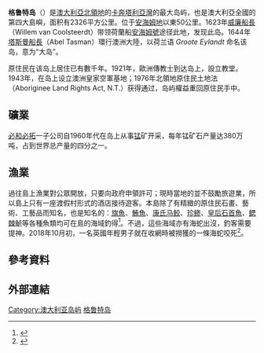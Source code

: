 {{Infobox Islands
| name             = 格鲁特岛<br />Groote Eylandt
| image name       = groote eylandt.jpg
| image caption    = 从空中拍摄的格鲁特岛，1989年11月
| image size       = 
| locator map      = {{Location map|Australia|lat=-13.95|long=136.53}}
| map_custom       = yes
| native name      = 
| native name link = 
| nickname         = 
| location         = [[卡奔塔利亚湾|卡奔塔利亚湾]]
| coordinates={{coord|13|58|S|136|35|E|region:AU-NT_type:isle}}
| archipelago      = 
| total islands    = 
| major islands    = 
| area             = 2326.1平方公里
| length           = {{convert|50|km|mi}}
| width            = {{convert|60|km|mi}}
| highest mount    = Central Hill
| elevation        = 219 m
| country          = Australia
| country admin divisions title     = [[澳大利亚行政区划|领地]]
| country admin divisions           = {{flag|Northern Territory}}
| country admin divisions title 1   = [[Shire|Shire]]
| country admin divisions 1         = [[East_Arnhem_Shire|East Arnhem Shire]]/<br />[[未编入领地|未编入领地]] [[Alyangula|Alyangula]]
| country admin divisions title 2   = [[Ward_(country_subdivision)|Ward]]
| country admin divisions 2         = [[Anindilyakwa_Ward|Anindilyakwa Ward]]/<br />[[未编入领地|未编入领地]] [[Alyangula|Alyangula]]
| country largest city              = [[Angurugu|Angurugu]]
| country largest city population   = 1269
| population       = 2,811<ref>{{Cite web|url=http://stat.abs.gov.au/itt/r.jsp?RegionSummary&region=702041062&dataset=ABS_REGIONAL_ASGS2016&geoconcept=ASGS_2016&measure=MEASURE&datasetASGS=ABS_REGIONAL_ASGS2016&datasetLGA=ABS_REGIONAL_LGA2016&regionLGA=LGA_2016&regionASGS=ASGS_2016|title=Anindilyakwa (SA2) (702041062)|website=stat.abs.gov.au|publisher=Australian Bureau of Statistics|language=en|access-date=2017-10-29|archive-date=2017-12-31|archive-url=https://web.archive.org/web/20171231212059/http://stat.abs.gov.au/itt/r.jsp?RegionSummary&region=702041062&dataset=ABS_REGIONAL_ASGS2016&geoconcept=ASGS_2016&measure=MEASURE&datasetASGS=ABS_REGIONAL_ASGS2016&datasetLGA=ABS_REGIONAL_LGA2016&regionLGA=LGA_2016&regionASGS=ASGS_2016|dead-url=no}}</ref>
| population as of = 2016 census
| density km2      = 1.21
| ethnic groups    = [[Anindilyakwa|Anindilyakwa]]
| additional info  =
}}

'''格鲁特岛'''（{{lang-nl|Groote Eylandt}}）是[[澳大利亞|澳大利亞]][[北領地|北領地]]的[[卡奔塔利亞灣|卡奔塔利亞灣]]的最大岛屿，也是澳大利亞全國的第四大島嶼，面积有2326平方公里。位于[[安海姆地|安海姆地]]以東50公里。1623年[[威廉船長|威廉船長]]（Willem van Coolsteerdt）带领荷蘭船[[安海姆號|安海姆號]]途径此地，发现此岛。1644年[[塔斯曼船長|塔斯曼船長]]（Abel Tasman）環行澳洲大陸，以荷兰语 ''Groote Eylandt'' 命名该岛，意为“大岛”。

原住民在该岛上居住已有數千年。1921年，歐洲傳教士到达岛上，設立教堂。1943年，在岛上设立澳洲皇家空軍基地；1976年北領地原住民土地法（Aboriginee Land Rights Act, N.T.）获得通过，岛屿權益重回原住民手中。

==礦業==
[[必和必拓|必和必拓]]一子公司自1960年代在岛上从事[[锰|锰]]矿开采，每年锰矿石产量达380万吨，占到世界总产量的四分之一。

==漁業==
過往島上漁業對公眾開放，只要向政府申領許可；現時當地的{{tsl|en|Aboriginal Land Council|原住民土地議會}}並不鼓勵旅遊業，所以島上只有一座渡假村形式的酒店接待遊客。本島除了有精緻的原住民石畫、藝術、工藝品而知名，也是知名的{{link-en|釣魚運動場所|sport-fishing}}：[[旗魚|旗魚]]、[[鮪魚|鮪魚]]、[[康氏马鲛|康氏马鲛]]、[[珍鲹|珍鲹]]、[[皇后石首魚|皇后石首魚]]、[[鳃棘鲈|鳃棘鲈]]等各種魚類均可在島的海域釣得<ref>{{Cite web|title = Groote Eylandt Fish|url = http://www.grootefishing.com.au/our-fish/|website = www.grootefishing.com.au|access-date = 2016-03-24|archive-date = 2016-03-12|archive-url = https://web.archive.org/web/20160312163542/http://www.grootefishing.com.au/our-fish/|dead-url = no}}</ref>。不過，這些海域亦有海蛇出沒，釣客需要提神。2018年10月初，一名英國年輕男子就在收網時被撈獲的一條海蛇咬死<ref>{{cite news |url=https://www.theguardian.com/australia-news/2018/oct/05/british-man-dies-after-bite-from-sea-snake-off-australias-north-coast |title=British man dies after bite from sea snake off Australia's north coast |date=2018-10-05 |language=en |accessdate=2018-10-14 |archive-date=2018-10-14 |archive-url=https://web.archive.org/web/20181014053150/https://www.theguardian.com/australia-news/2018/oct/05/british-man-dies-after-bite-from-sea-snake-off-australias-north-coast |dead-url=no }}</ref>。

==參考資料==
{{reflist}}

==外部連結==
[[Category:澳大利亚岛屿|Category:澳大利亚岛屿]]
[[Category:格鲁特岛|]]